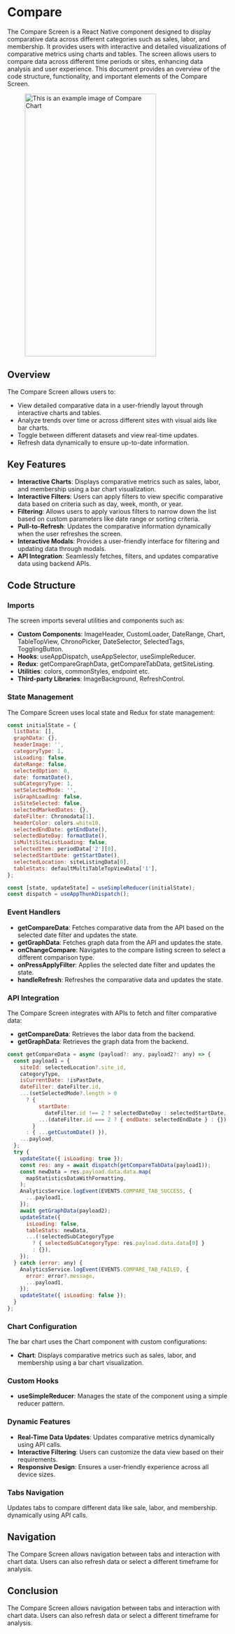 
# Compare

The Compare Screen is a React Native component designed to display comparative data across different categories such as sales, labor, and membership. It provides users with interactive and detailed visualizations of comparative metrics using charts and tables. The screen allows users to compare data across different time periods or sites, enhancing data analysis and user experience. This document provides an overview of the code structure, functionality, and important elements of the Compare Screen.

<figure> <img src="/img/inventory/comparechart.png" alt="This is an example image  of Compare Chart" width="300" height="600" /></figure>

## Overview

The Compare Screen allows users to:

- View detailed comparative data in a user-friendly layout through interactive charts and tables.
- Analyze trends over time or across different sites with visual aids like bar charts.
- Toggle between different datasets and view real-time updates.
- Refresh data dynamically to ensure up-to-date information.


## Key Features

- **Interactive Charts**: Displays comparative metrics such as sales, labor, and membership using a bar chart visualization.
- **Interactive Filters**: Users can apply filters to view specific comparative data based on criteria such as day, week, month, or year.
- **Filtering**: Allows users to apply various filters to narrow down the list based on custom parameters like date range or sorting criteria.
- **Pull-to-Refresh**: Updates the comparative information dynamically when the user refreshes the screen.
- **Interactive Modals**: Provides a user-friendly interface for filtering and updating data through modals.
- **API Integration**: Seamlessly fetches, filters, and updates comparative data using backend APIs.

## Code Structure

### Imports

The screen imports several utilities and components such as:

- **Custom Components**: ImageHeader, CustomLoader, DateRange, Chart, TableTopView, ChronoPicker, DateSelector, SelectedTags, TogglingButton.
- **Hooks**: useAppDispatch, useAppSelector, useSimpleReducer.
- **Redux**: getCompareGraphData, getCompareTabData, getSiteListing.
- **Utilities**: colors, commonStyles, endpoint etc.
- **Third-party Libraries**: ImageBackground, RefreshControl.


### State Management

The Compare Screen uses local state and Redux for state management:

```javascript
const initialState = {
  listData: [],
  graphData: {},
  headerImage: '',
  categoryType: 1,
  isLoading: false,
  dateRange: false,
  selectedOption: 0,
  date: formatDate(),
  subCategoryType: 1,
  setSelectedMode: '',
  isGraphLoading: false,
  isSiteSelected: false,
  selectedMarkedDates: {},
  dateFilter: Chronodata[1],
  headerColor: colors.white10,
  selectedEndDate: getEndDate(),
  selectedDateDay: formatDate(),
  isMultiSiteListLoading: false,
  selectedItem: periodData['2'][0],
  selectedStartDate: getStartDate(),
  selectedLocation: siteListingData[0],
  tableStats: defaultMultiTableTopViewData['1'],
};

const [state, updateState] = useSimpleReducer(initialState);
const dispatch = useAppThunkDispatch();

```

### Event Handlers

- **getCompareData**: Fetches comparative data from the API based on the selected date filter and updates the state.
- **getGraphData**: Fetches graph data from the API and updates the state.
- **onChangeCompare**: Navigates to the compare listing screen to select a different comparison type.
- **onPressApplyFilter**: Applies the selected date filter and updates the state.
- **handleRefresh**: Refreshes the comparative data and updates the state.


### API Integration

The Compare Screen integrates with APIs to fetch and filter comparative data:

- **getCompareData**: Retrieves the labor data from the backend.
- **getGraphData**: Retrieves the graph data from the backend.

```javascript
const getCompareData = async (payload?: any, payload2?: any) => {
  const payload1 = {
    siteId: selectedLocation?.site_id,
    categoryType,
    isCurrentDate: !isPastDate,
    dateFilter: dateFilter.id,
    ...(setSelectedMode?.length > 0
      ? {
          startDate:
            dateFilter.id !== 2 ? selectedDateDay : selectedStartDate,
          ...(dateFilter.id === 2 ? { endDate: selectedEndDate } : {}),
        }
      : { ...getCustomDate() }),
    ...payload,
  };
  try {
    updateState({ isLoading: true });
    const res: any = await dispatch(getCompareTabData(payload1));
    const newData = res.payload.data.data.map(
      mapStatisticsDataWithFormatting,
    );
    AnalyticsService.logEvent(EVENTS.COMPARE_TAB_SUCCESS, {
      ...payload1,
    });
    await getGraphData(payload2);
    updateState({
      isLoading: false,
      tableStats: newData,
      ...(!selectedSubCategoryType
        ? { selectedSubCategoryType: res.payload.data.data[0] }
        : {}),
    });
  } catch (error: any) {
    AnalyticsService.logEvent(EVENTS.COMPARE_TAB_FAILED, {
      error: error?.message,
      ...payload1,
    });
    updateState({ isLoading: false });
  }
};

```

### Chart Configuration

The bar chart uses the Chart component with custom configurations:

- **Chart**: Displays comparative metrics such as sales, labor, and membership using a bar chart visualization.


### Custom Hooks

- **useSimpleReducer**: Manages the state of the component using a simple reducer pattern.


### Dynamic Features

- **Real-Time Data Updates**: Updates comparative metrics dynamically using API calls.
- **Interactive Filtering**: Users can customize the data view based on their requirements.
- **Responsive Design**: Ensures a user-friendly experience across all device sizes.


### Tabs Navigation

Updates  tabs to compare different data like sale, labor, and membership. dynamically using API calls.


## Navigation

The Compare Screen allows navigation between tabs and interaction with chart data. Users can also refresh data or select a different timeframe for analysis.

## Conclusion

The Compare Screen allows navigation between tabs and interaction with chart data. Users can also refresh data or select a different timeframe for analysis.

